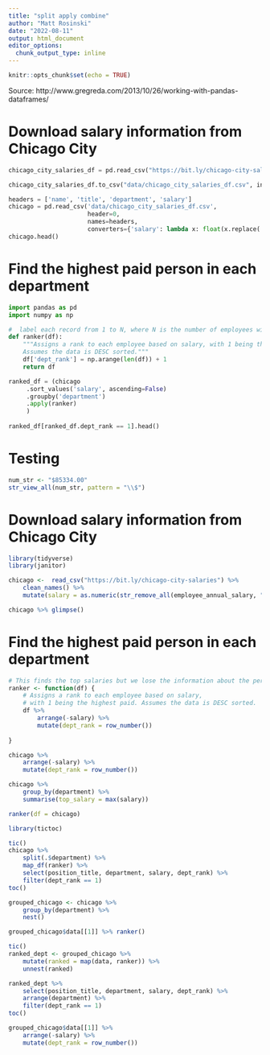 ---
title: "split apply combine"
author: "Matt Rosinski"
date: "2022-08-11"
output: html_document
editor_options: 
  chunk_output_type: inline
---

```{r setup, include=FALSE}
knitr::opts_chunk$set(echo = TRUE)
```

Source: http://www.gregreda.com/2013/10/26/working-with-pandas-dataframes/

# Download salary information from Chicago City
```{python}
chicago_city_salaries_df = pd.read_csv("https://bit.ly/chicago-city-salaries")

chicago_city_salaries_df.to_csv("data/chicago_city_salaries_df.csv", index = False)

headers = ['name', 'title', 'department', 'salary']
chicago = pd.read_csv('data/chicago_city_salaries_df.csv', 
                      header=0,
                      names=headers,
                      converters={'salary': lambda x: float(x.replace('$', ''))})
chicago.head()
```

# Find the highest paid person in each department
```{python}
import pandas as pd
import numpy as np

#  label each record from 1 to N, where N is the number of employees within the department.
def ranker(df):
    """Assigns a rank to each employee based on salary, with 1 being the highest paid.
    Assumes the data is DESC sorted."""
    df['dept_rank'] = np.arange(len(df)) + 1
    return df

ranked_df = (chicago
     .sort_values('salary', ascending=False)
     .groupby('department')
     .apply(ranker)
     )
     
ranked_df[ranked_df.dept_rank == 1].head()

```

# Testing
```{r}
num_str <- "$85334.00"
str_view_all(num_str, pattern = "\\$")
```

# Download salary information from Chicago City
```{r}
library(tidyverse)
library(janitor)

chicago <-  read_csv("https://bit.ly/chicago-city-salaries") %>%
    clean_names() %>% 
    mutate(salary = as.numeric(str_remove_all(employee_annual_salary, "\\$")))

chicago %>% glimpse()

```

# Find the highest paid person in each department
```{r}
# This finds the top salaries but we lose the information about the person
ranker <- function(df) {
    # Assigns a rank to each employee based on salary,
    # with 1 being the highest paid. Assumes the data is DESC sorted.
    df %>%
        arrange(-salary) %>%
        mutate(dept_rank = row_number())  
    
}

chicago %>%
    arrange(-salary) %>%
    mutate(dept_rank = row_number())

chicago %>% 
    group_by(department) %>% 
    summarise(top_salary = max(salary))

ranker(df = chicago)

library(tictoc)

tic()
chicago %>% 
    split(.$department) %>% 
    map_df(ranker) %>% 
    select(position_title, department, salary, dept_rank) %>% 
    filter(dept_rank == 1)
toc()
```

```{r}
grouped_chicago <- chicago %>%
    group_by(department) %>%
    nest()

grouped_chicago$data[[1]] %>% ranker()

tic()
ranked_dept <- grouped_chicago %>%
    mutate(ranked = map(data, ranker)) %>%
    unnest(ranked)

ranked_dept %>%
    select(position_title, department, salary, dept_rank) %>% 
    arrange(department) %>% 
    filter(dept_rank == 1)
toc()

grouped_chicago$data[[1]] %>%
    arrange(-salary) %>%
    mutate(dept_rank = row_number())  

```

